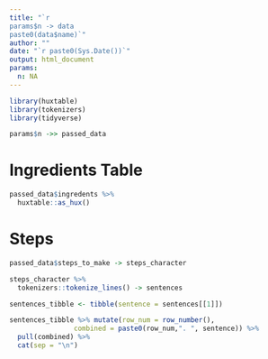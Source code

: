 ```yaml
---
title: "`r 
params$n -> data
paste0(data$name)`"
author: ""
date: "`r paste0(Sys.Date())`"
output: html_document
params:
  n: NA
---
```



```r
library(huxtable)
library(tokenizers)
library(tidyverse)

params$n ->> passed_data
```

# Ingredients Table

```r

passed_data$ingredents %>% 
  huxtable::as_hux()

```


# Steps 

```r

passed_data$steps_to_make -> steps_character

steps_character %>% 
  tokenizers::tokenize_lines() -> sentences

sentences_tibble <- tibble(sentence = sentences[[1]])

sentences_tibble %>% mutate(row_num = row_number(),
                combined = paste0(row_num,". ", sentence)) %>% 
  pull(combined) %>% 
  cat(sep = "\n")

```


